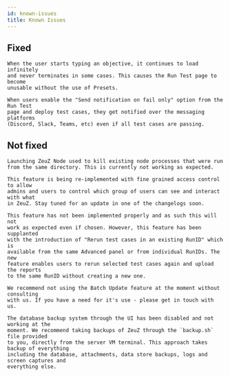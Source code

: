```yaml
---
id: known-issues
title: Known Issues
---
```



## Fixed

<IssueItem fixedIn="20250903" title="Testing > Run Test > Objective keeps loading infinitely">

    When the user starts typing an objective, it continues to load infinitely
    and never terminates in some cases. This causes the Run Test page to become
    unusable without the use of Presets.

</IssueItem>

<IssueItem fixedIn="20250903" title="Testing > Run Test > Advanced > Send notification on fail only sends notification regardless of whether all test cases pass or not">

    When users enable the "Send notification on fail only" option from the Run Test
    page and deploy test cases, they get notified over the messaging platforms
    (Discord, Slack, Teams, etc) even if all test cases are passing.

</IssueItem>

<IssueItem fixedIn="20250903" title="Testing > Test Case > Edit > Discussion, Follow and Link tabs got swapped"></IssueItem>

## Not fixed

<IssueItem eta="Sep, 2025" title="Node > Auto kill existing node processes on startup is not working">

    Launching ZeuZ Node used to kill existing node processes that were run
    from the same directory. This is currently not working as expected.

</IssueItem>

<IssueItem eta="Oct, 2025" title="Admin > Users > Manage groups is undergoing overhaul">

    This feature is being re-implemented with fine grained access control to allow
    admins and users to control which group of users can see and interact with what
    in ZeuZ. Stay tuned for an update in one of the changelogs soon.

</IssueItem>

<IssueItem title="Testing > Run Test > Advanced > Rerun on fail is not working">

    This feature has not been implemented properly and as such this will not
    work as expected even if chosen. However, this feature has been supplanted
    with the introduction of "Rerun test cases in an existing RunID" which is
    available from the same Advanced panel or from individual RunIDs. The new
    feature enables users to rerun selected test cases again and upload the reports
    to the same RunID without creating a new one.

</IssueItem>

<IssueItem title="Testing > Batch update > None of the batch updates are safe to use at the moment">

    We recommend not using the Batch Update feature at the moment without consulting
    with us. If you have a need for it's use - please get in touch with us.

</IssueItem>

<IssueItem title="Admin > Database Backup is unavailable">

    The database backup system through the UI has been disabled and not working at the
    moment. We recommend taking backups of ZeuZ through the `backup.sh` file provided
    to you, directly from the server VM terminal. This approach takes backup of everything
    including the database, attachments, data store backups, logs and screen captures and
    everything else.

</IssueItem>
